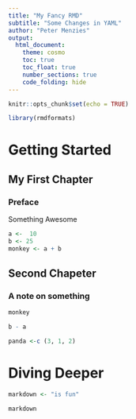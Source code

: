 ```yaml
---
title: "My Fancy RMD"
subtitle: "Some Changes in YAML"
author: "Peter Menzies"
output: 
  html_document:
    theme: cosmo
    toc: true
    toc_float: true
    number_sections: true
    code_folding: hide
---
```


```r
knitr::opts_chunk$set(echo = TRUE)

library(rmdformats)
```

# Getting Started

## My First Chapter

### Preface

Something Awesome

```r
a <-  10
b <- 25
monkey <- a + b
```

## Second Chapeter

### A note on something

```r
monkey

b - a

panda <-c (3, 1, 2)
```

# Diving Deeper

```r
markdown <- "is fun"

markdown
```


